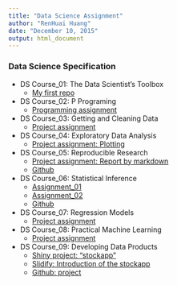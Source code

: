 ```yaml
---
title: "Data Science Assignment"
author: "RenHuai Huang"
date: "December 10, 2015"
output: html_document
---
```


### Data Science Specification

* DS Course_01: The Data Scientist’s Toolbox  
    + [My first repo](https://github.com/huangrenhuai/MyFirstrepo)  

* DS Course_02: P Programing     
    + [Programming assignment](https://github.com/huangrenhuai/ProgrammingAssignment2)  

* DS Course_03: Getting and Cleaning Data   
    + [Project assignment](https://github.com/huangrenhuai/ds03project)   

* DS Course_04: Exploratory Data Analysis  
    + [Project assignment: Plotting](https://github.com/huangrenhuai/ExData_Plotting1)   

* DS Course_05: Reproducible Research  
    + [Project assignment: Report by markdown ](https://huangrenhuai.github.io//RepData_PeerAssessment1/PA1_template.html)  
    + [Github](https://github.com/huangrenhuai/RepData_PeerAssessment1)

* DS Course_06: Statistical Inference
    + [Assignment_01](https://huangrenhuai.github.io/DS06_Statistical_Inference_Project/ds06p3a.html)
    + [Assignment_02](https://huangrenhuai.github.io/DS06_Statistical_Inference_Project/ds06p3b.html)
    + [Github](https://github.com/huangrenhuai/DS06_Statistical_Inference_Project)
    
* DS Course_07: Regression Models    
    + [Project assignment](https://huangrenhuai.github.io/ds07_Regression_Models_Project/dsp1w3.html)

* DS Course_08: Practical Machine Learning   
    + [Project assignment](https://huangrenhuai.github.io/ds08report/ds08project-sub-final.html)

* DS Course_09: Developing Data Products    
    + [Shiny project: "stockapp"](https://huangrh.shinyapps.io/stock)    
    + [Slidify: Introduction of the stockapp](http://huangrenhuai.github.io/stockIntro/)   
    + [Github: project](https://github.com/huangrenhuai/stock) 

